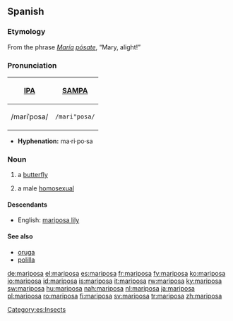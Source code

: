 ==Spanish==

===Etymology===
From the phrase ''[[María]] [[posar|pósa]]te'', “Mary, alight!”

===Pronunciation===
{| border=1 cellpadding=5
! [[w:International Phonetic Alphabet|IPA]] !! [[w:SAMPA|SAMPA]]
|-
| /mariˈposa/ || <tt>/mari"posa/</tt>
|}

*'''Hyphenation:''' ma·ri·po·sa

===Noun===
{{es-noun-f}}

# a [[butterfly]]
# {{slang|lang=es}} a male [[homosexual]]

====Descendants====
*English: [[mariposa lily]]

====See also====
*[[oruga]] {{f}}
*[[polilla]] {{f}}

[[Category:es:Insects]]

[[de:mariposa]]
[[el:mariposa]]
[[es:mariposa]]
[[fr:mariposa]]
[[fy:mariposa]]
[[ko:mariposa]]
[[io:mariposa]]
[[id:mariposa]]
[[is:mariposa]]
[[it:mariposa]]
[[rw:mariposa]]
[[ky:mariposa]]
[[sw:mariposa]]
[[hu:mariposa]]
[[nah:mariposa]]
[[nl:mariposa]]
[[ja:mariposa]]
[[pl:mariposa]]
[[ro:mariposa]]
[[fi:mariposa]]
[[sv:mariposa]]
[[tr:mariposa]]
[[zh:mariposa]]